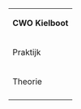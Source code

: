 {| class="wikitable"
|-
| colspan="2" | <center>'''CWO Kielboot'''</center>
|-
| Praktijk
| [[CWO-Kielboot/Het aanslaan van de zeilen|Het aanslaan van de zeilen]] · [[CWO-Kielboot/Het schip zeilklaar maken en klaarmaken voor de nacht|Het schip zeilklaar maken en klaarmaken voor de nacht]] · [[CWO-Kielboot/Verhalen van het schip|Verhalen van het schip]] · [[CWO-Kielboot/Hijsen en strijken van de zeilen zowel stilliggend als varend|Hijsen en strijken van de zeilen zowel stilliggend als varend]] · [[CWO-Kielboot/Stand en bediening van de zeilen|Stand en bediening van de zeilen]] · [[CWO-Kielboot/Bovenwinds gelegen punt kunnen bezeilen|Bovenwinds gelegen punt kunnen bezeilen]] · [[CWO-Kielboot/Opkruisen in nauw vaarwater|Opkruisen in nauw vaarwater]] · [[CWO-Kielboot/Gijpen en gijpen kunnen vermijden|Gijpen en gijpen kunnen vermijden]] · [[CWO-Kielboot/Afvaren van en aankomen aan hoger wal|Afvaren van en aankomen aan hoger wal]] · [[CWO-Kielboot/Man over boordmanoeuvre|Man over boordmanoeuvre]] · [[CWO-Kielboot/Aankomen aan lager wal|Aankomen aan lager wal]] · [[CWO-Kielboot/Afmeren|Afmeren]] · [[CWO-Kielboot/Kunnen reven op het eigen schip|Kunnen reven op het eigen schip]] · [[CWO-Kielboot/Eenvoudig ankeren|Eenvoudig ankeren]] · [[CWO-Kielboot/Eenvoudige zeil- en scheepstrim|Eenvoudige zeil- en scheepstrim]] · [[CWO-Kielboot/Loskomen van aan de grond|Loskomen van aan de grond]] · [[CWO-Kielboot/Bedienen van een binnen- of buitenboordmotor|Bedienen van een binnen- of buitenboordmotor]] · [[CWO-Kielboot/Schiemanswerk|Schiemanswerk]] · [[CWO-Kielboot/Aanvarings/achtergrondspeiling kunnen maken|Aanvarings/achtergrondspeiling kunnen maken]] · [[CWO-Kielboot/Toepassing van de reglementen|Toepassing van de reglementen]] · [[CWO-Kielboot/Terminologie |Terminologie ]]
|-
| Theorie
| [[CWO-Kielboot/Zeiltermen|Zeiltermen]] · [[CWO-Kielboot/Onderdelen|Onderdelen]] · [[CWO-Kielboot/Veiligheid|Veiligheid]] · [[CWO-Kielboot/Reglementen|Reglementen]] · [[CWO-Kielboot/Krachten op het schip en hun gevolgen|Krachten op het schip en hun gevolgen]] · [[CWO-Kielboot/Gedragsregels, vlagvoering en jachtetiquette|Gedragsregels, vlagvoering en jachtetiquette]] · [[CWO-Kielboot/Weersinvloeden|Weersinvloeden]] · [[CWO-Kielboot/Vaarproblematiek andersoortige schepen|Vaarproblematiek andersoortige schepen]] · [[CWO-Kielboot/Dagelijks onderhoud van het eigen schip|Dagelijks onderhoud van het eigen schip]] · [[CWO-Kielboot/Het kennen van twee andere reefsystemen dan die op het eigen schip|Het kennen van twee andere reefsystemen dan die op het eigen schip]]
|-
|}
